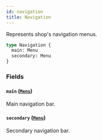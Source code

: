 ```yaml
---
id: navigation
title: Navigation
---
```


Represents shop's navigation menus.

```graphql
type Navigation {
  main: Menu
  secondary: Menu
}
```

### Fields

#### `main` ([`Menu`](/developer/api-reference/objects/menu.mdx))

Main navigation bar.

#### `secondary` ([`Menu`](/developer/api-reference/objects/menu.mdx))

Secondary navigation bar.
